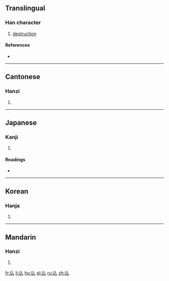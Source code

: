 {{also|亡}}
==Translingual==

===Han character===
{{Han char|rn=11|rad=入|as=01|sn=3|four=|canj=人女 (OV), X人女 (XOV)|ids=⿺𠃊入}}

# [[destruction]]

====References====
* {{Han ref|kx=0125.340|dkj=01417|dj=0267.020|hdz=80008.120|uh=5166|ud=20838}}

----

==Cantonese==

===Hanzi===
{{yue-hanzi|jyut=[[mong4]]|y=mong4}}

# {{defn|lang=yue|sort=入01}}

----

==Japanese==

===Kanji===
{{ja-kanji|grade=|rs=入01}}

# {{defn|lang=ja|sort=入01}}

====Readings====
* {{ja-readings|on=[[ぼう]] (bō)|kun=[[ほろびる]] (horobiru), [[ない]] (nai)}}

----

==Korean==

===Hanja===
{{ko-hanja|hangeul=[[망]], [[무]]|rv=mang, mu|mr=mang, mu}}

# {{defn|lang=ko|sort=入01}}

----

==Mandarin==

===Hanzi===
{{cmn-hanzi|pin=[[wáng]] ([[wang2]])|wg=wang<sup>2</sup>}}

# {{defn|lang=cmn|sort=入01}}

[[fr:兦]]
[[li:兦]]
[[hu:兦]]
[[pl:兦]]
[[ru:兦]]
[[zh:兦]]